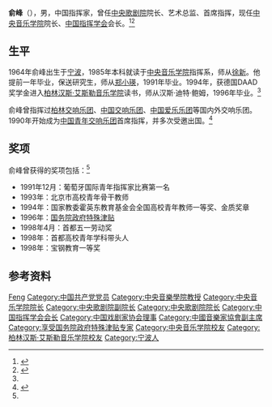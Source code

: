 '''俞峰'''（{{bd|1964年|7月|}}），男，中国指挥家，曾任[[中央歌剧院|中央歌剧院]]院长、艺术总监、首席指挥，现任[[中央音乐学院|中央音乐学院]]院长、[[中国指挥学会|中国指挥学会]]会长。<ref>{{Cite web|title=俞峰任中央音乐学院院长|url=http://www.moe.gov.cn/jyb_xwfb/gzdt_gzdt/moe_1485/201602/t20160218_229734.html|accessdate=2021-02-03|work=中华人民共和国教育部|archive-date=2021-02-07|archive-url=https://web.archive.org/web/20210207214455/http://www.moe.gov.cn/jyb_xwfb/gzdt_gzdt/moe_1485/201602/t20160218_229734.html}}</ref><ref>{{Cite web|title=中央音乐学院院长俞峰教授当选首届高校美育教指委主任委员|url=https://www.ccom.edu.cn/xwyhd/xsjd/2020s/202009/t20200906_71882.html|accessdate=2021-02-03|work=中央音乐学院|archive-date=2021-02-07|archive-url=https://web.archive.org/web/20210207085742/https://www.ccom.edu.cn/xwyhd/xsjd/2020s/202009/t20200906_71882.html}}</ref>

==生平==

1964年俞峰出生于[[宁波|宁波]]，1985年本科就读于[[中央音乐学院|中央音乐学院]]指挥系，师从[[徐新|徐新]]。他提前一年毕业，保送研究生，师从[[郑小瑛|郑小瑛]]，1991年毕业。1994年，获德国DAAD奖学金进入[[柏林汉斯·艾斯勒音乐学院|柏林汉斯·艾斯勒音乐学院]]读书，师从汉斯·迪特·鲍姆，1996年毕业。<ref name=CCTV/>

俞峰曾指挥过[[柏林交响乐团|柏林交响乐团]]、[[中国交响乐团|中国交响乐团]]、[[中国爱乐乐团|中国爱乐乐团]]等国内外交响乐团。1990年开始成为[[中国青年交响乐团|中国青年交响乐团]]首席指挥，并多次受邀出国。<ref name=CCTV>{{Cite web|title=指挥家：俞峰|url=http://www.cctv.com/special/C18919/20070730/107215.shtml|date=2007-07-30|accessdate=2021-12-03|work=CCTV|archive-date=2021-12-08|archive-url=https://web.archive.org/web/20211208094907/http://www.cctv.com/special/C18919/20070730/107215.shtml}}</ref>

==奖项==
俞峰曾获得的奖项包括：<ref name=CCTV/>

*1991年12月：葡萄牙国际青年指挥家比赛第一名
*1993年：北京市高校青年骨干教师
*1994年：国家教委霍英东教育基金会全国高校青年教师一等奖、金质奖章
*1996年：[[国务院政府特殊津贴|国务院政府特殊津贴]]
*1998年4月：首都五一劳动奖
*1998年：首都高校青年学科带头人
*1998年：宝钢教育一等奖

== 参考资料 ==
{{reflist}}

{{Navboxes
| title  = 俞峰在[[中国音乐家协会|中国音乐家协会]]的职务
| list1  =
{{中国音乐家协会第七届理事会}}
{{中国音乐家协会第八届理事会}}
{{中国音乐家协会第九届理事会}}
}}
{{Navboxes
| title  = 俞峰在[[中国戏剧家协会|中国戏剧家协会]]的职务
| list1  =
{{中国戏剧家协会第八届理事会}}
}}
{{Navboxes
| title  = 俞峰在[[中国文学艺术界联合会|中国文学艺术界联合会]]的职务
| list1  =
{{中国文学艺术界联合会第十届全国委员会}}
}}

{{Authority control}}
{{DEFAULTSORT:Yu俞}}
[[Category:俞姓|Feng]]
[[Category:中国共产党党员|Category:中国共产党党员]]
[[Category:中央音樂學院教授|Category:中央音樂學院教授]]
[[Category:中央音乐学院院长|Category:中央音乐学院院长]]
[[Category:中央歌剧院副院长|Category:中央歌剧院副院长]]
[[Category:中央歌剧院院长|Category:中央歌剧院院长]]
[[Category:中国指挥学会会长|Category:中国指挥学会会长]]
[[Category:中国戏剧家协会理事|Category:中国戏剧家协会理事]]
[[Category:中國音樂家協會副主席|Category:中國音樂家協會副主席]]
[[Category:享受国务院政府特殊津贴专家|Category:享受国务院政府特殊津贴专家]]
[[Category:中央音乐学院校友|Category:中央音乐学院校友]]
[[Category:柏林汉斯·艾斯勒音乐学院校友|Category:柏林汉斯·艾斯勒音乐学院校友]]
[[Category:宁波人|Category:宁波人]]